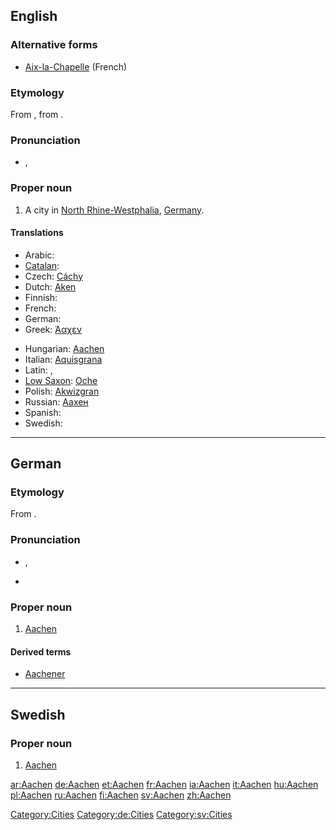 ==English==
{{wikipedia}}

===Alternative forms===
* [[Aix-la-Chapelle]] (French)

===Etymology===
From {{etyl|de}} {{term|Aachen|lang=de}}, from {{etyl|la}} {{term|aquae||waters, i.e. sources|lang=la}}.

===Pronunciation===
* {{IPA|/'ɑːkən/}}, {{SAMPA|/"A:k@n/}}

===Proper noun===
{{infl|en|proper noun}}

# A city in [[North Rhine-Westphalia]], [[Germany]].

====Translations====
{{trans-top|city in North Rhine-Westphalia}}
* Arabic: {{t|ar|آخن}}
* [[Catalan]]: {{t|ca|Aquisgrà}}
* Czech: [[Cáchy]]
* Dutch: [[Aken]]
* Finnish: {{t|fi|Aachen}}
* French: {{t|fr|Aix-la-Chapelle}}
* German: {{t|de|Aachen}}
* Greek: [[Άαχεν]]
{{trans-mid}}
* Hungarian: [[#Hungarian|Aachen]]
* Italian: [[Aquisgrana]]
* Latin: {{t|la|Aquae|p}}, {{t|la|Aquisgranum|n}}
* [[Low Saxon]]: [[Oche]]
* Polish: [[Akwizgran]]
* Russian: [[Аахен]] {{m}}
* Spanish: {{t|es|Aquisgrán}}
* Swedish: {{t|sv|Aachen}}
{{trans-bottom}}

[[Category:Cities]]

----

==German==
{{wikipedia|lang=de}}

===Etymology===
From {{etyl|la|de}} {{term|aquae||waters, i.e. sources|lang=la}}.

===Pronunciation===
* {{IPA|/ˈaːxən/|lang=de}}, {{SAMPA|/"a:x@n/|lang=de}}
* {{audio|De-Aachen.ogg|Audio}}

===Proper noun===
{{infl|de|proper noun|genitive=Aachens}}

# [[#English|Aachen]]

====Derived terms====
* [[Aachener]]

[[Category:de:Cities]]

----

==Swedish==
{{wikipedia|lang=sv}}

===Proper noun===
{{infl|sv|proper noun}}

# [[#English|Aachen]]

[[Category:sv:Cities]]

[[ar:Aachen]]
[[de:Aachen]]
[[et:Aachen]]
[[fr:Aachen]]
[[ia:Aachen]]
[[it:Aachen]]
[[hu:Aachen]]
[[pl:Aachen]]
[[ru:Aachen]]
[[fi:Aachen]]
[[sv:Aachen]]
[[zh:Aachen]]